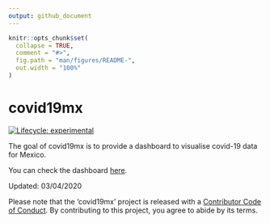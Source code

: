 ```yaml
---
output: github_document
---
```


<!-- README.md is generated from README.Rmd. Please edit that file -->

```r
knitr::opts_chunk$set(
  collapse = TRUE,
  comment = "#>",
  fig.path = "man/figures/README-",
  out.width = "100%"
)
```

# covid19mx

<!-- badges: start -->
[![Lifecycle: experimental](https://img.shields.io/badge/lifecycle-experimental-orange.svg)](https://www.tidyverse.org/lifecycle/#experimental)
<!-- badges: end -->

The goal of covid19mx is to provide a dashboard to visualise covid-19 data for Mexico.

You can check the dashboard [here](https://davidmateos.shinyapps.io/covid19mx/).

Updated: 03/04/2020

Please note that the 'covid19mx' project is released with a [Contributor Code of Conduct](CODE_OF_CONDUCT.md).
By contributing to this project, you agree to abide by its terms.